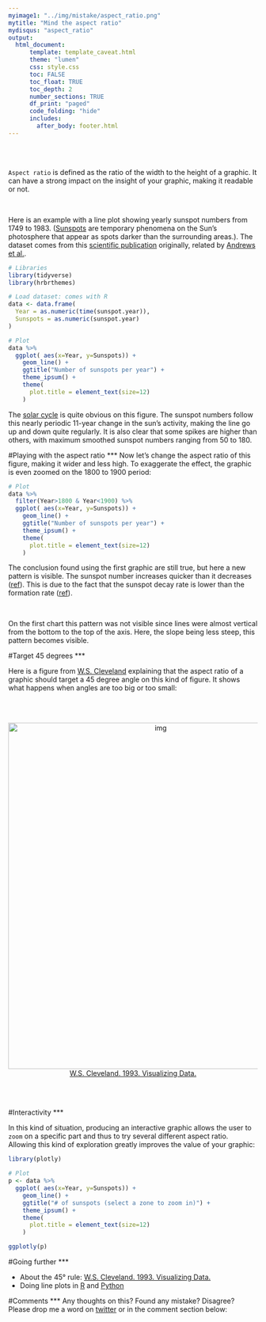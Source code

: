 ```yaml
---
myimage1: "../img/mistake/aspect_ratio.png"
mytitle: "Mind the aspect ratio"
mydisqus: "aspect_ratio"
output:
  html_document:
      template: template_caveat.html
      theme: "lumen"
      css: style.css
      toc: FALSE
      toc_float: TRUE
      toc_depth: 2
      number_sections: TRUE
      df_print: "paged"
      code_folding: "hide"
      includes: 
        after_body: footer.html
---
```


<br><br>
<div class="mycontent">

`Aspect ratio` is defined as the ratio of the width to the height of a graphic. It can have a strong impact on the insight of your graphic, making it readable or not.  

<br>

Here is an example with a line plot showing yearly sunspot numbers from 1749 to 1983. ([Sunspots](https://en.wikipedia.org/wiki/Sunspot) are temporary phenomena on the Sun's photosphere that appear as spots darker than the surrounding areas.). The dataset comes from this [scientific publication](https://onlinelibrary.wiley.com/doi/abs/10.1002/asna.19622860613) originally, related by [Andrews et al.](https://www.springer.com/gp/book/9781461295631).

```r
# Libraries
library(tidyverse)
library(hrbrthemes)

# Load dataset: comes with R
data <- data.frame(
  Year = as.numeric(time(sunspot.year)),
  Sunspots = as.numeric(sunspot.year)
)

# Plot
data %>%
  ggplot( aes(x=Year, y=Sunspots)) +
    geom_line() +
    ggtitle("Number of sunspots per year") +
    theme_ipsum() +
    theme(
      plot.title = element_text(size=12)
    )
```


The [solar cycle](https://en.wikipedia.org/wiki/Solar_cycle) is quite obvious on this figure. The sunspot numbers follow this nearly periodic 11-year change in the sun's activity, making the line go up and down quite regularly. It is also clear that some spikes are higher than others, with maximum smoothed sunspot numbers ranging from 50 to 180.



#Playing with the aspect ratio
***
Now let's change the aspect ratio of this figure, making it wider and less high. To exaggerate the effect, the graphic is even zoomed on the 1800 to 1900 period:
```r

# Plot
data %>%
  filter(Year>1800 & Year<1900) %>%
  ggplot( aes(x=Year, y=Sunspots)) +
    geom_line() +
    ggtitle("Number of sunspots per year") +
    theme_ipsum() +
    theme(
      plot.title = element_text(size=12)
    )
```

The conclusion found using the first graphic are still true, but here a new pattern is visible. The sunspot number increases quicker than it decreases ([ref](http://adsabs.harvard.edu/full/1992SoPh..137...51H)). This is due to the fact that the sunspot decay rate is lower than the formation rate ([ref](http://www2.mps.mpg.de/dokumente/publikationen/solanki/r45.pdf)).

<br>

On the first chart this pattern was not visible since lines were almost vertical from the bottom to the top of the axis. Here, the slope being less steep, this pattern becomes visible.


#Target 45 degrees
***

Here is a figure from [W.S. Cleveland](https://www.amazon.com/Visualizing-Data-William-S-Cleveland/dp/0963488406) explaining that the aspect ratio of a graphic should target a 45 degree angle on this kind of figure. It shows what happens when angles are too big or too small:

<br><br>

<center>
<img src="IMG/angle45.png" alt="img" width="600" height="700">
</center>

<center>
[W.S. Cleveland. 1993. Visualizing Data.](https://www.amazon.com/Visualizing-Data-William-S-Cleveland/dp/0963488406)
</center>
<br><br>


#Interactivity
***

In this kind of situation, producing an interactive graphic allows the user to `zoom` on a specific part and thus to try several different aspect ratio. Allowing this kind of exploration greatly improves the value of your graphic:

```r

library(plotly)

# Plot
p <- data %>%
  ggplot( aes(x=Year, y=Sunspots)) +
    geom_line() +
    ggtitle("# of sunspots (select a zone to zoom in)") +
    theme_ipsum() +
    theme(
      plot.title = element_text(size=12)
    )

ggplotly(p)
```


#Going further
***

- About the 45° rule: [W.S. Cleveland. 1993. Visualizing Data.](https://www.amazon.com/Visualizing-Data-William-S-Cleveland/dp/0963488406)
- Doing line plots in [R](https://www.r-graph-gallery.com/line-plot/) and [Python](https://python-graph-gallery.com/line-chart/)

#Comments
***
Any thoughts on this? Found any mistake? Disagree? Please drop me a word on [twitter](https://twitter.com/R_Graph_Gallery) or in the comment section below:
<br>




</div>















